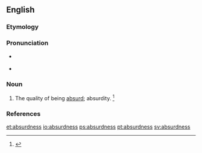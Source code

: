 ==English==

===Etymology===
{{suffix|absurd|ness}}

===Pronunciation===
* {{a|RP}} {{IPA|/əbˈsɜːd.nəs/}}
* {{a|US}} {{IPA|/æbˈsɝd.nəs/|/æbˈzɝd.nəs/|/əbˈsɝd.nəs/|/əbˈzɝd.nəs/}}

===Noun===
{{en-noun|es}}

# {{context|rare|lang=en}} The quality of being [[absurd]]; absurdity. {{defdate|First attested in the mid 16<sup>th</sup> century.}}<ref name=SOED>{{reference-book | last =| first = | authorlink =  | coauthors =  | editor =Brown, Lesley  | others =  | title = The Shorter Oxford English Dictionary | origdate =  | origyear = 1933| origmonth =  | url =  | format =  | accessdate =  | accessyear =  | accessmonth =  | edition = 5th | date =  | year =2003| month =  | publisher =Oxford University Press  | location =Oxford, UK | language =  | id =  | doi = | isbn =978-0-19-860575-7 | lccn = | ol = | pages =10| chapter =  | chapterurl =  | quote =}}</ref>

===References===
<references/>

[[et:absurdness]]
[[io:absurdness]]
[[ps:absurdness]]
[[pt:absurdness]]
[[sv:absurdness]]